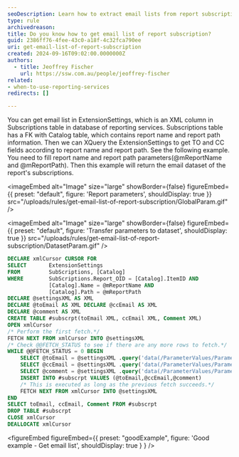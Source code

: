 ```yaml
---
seoDescription: Learn how to extract email lists from report subscriptions using SQL queries for effective reporting management
type: rule
archivedreason:
title: Do you know how to get email list of report subscription?
guid: 2386ff76-4fee-43c0-a18f-4c32fca790ee
uri: get-email-list-of-report-subscription
created: 2024-09-16T09:02:00.0000000Z
authors:
  - title: Jeoffrey Fischer
    url: https://ssw.com.au/people/jeoffrey-fischer
related:
- when-to-use-reporting-services
redirects: []

---
```


You can get email list in ExtensionSettings, which is an XML column in Subscriptions table in database of reporting services. Subscriptions table has a FK with Catalog table, which contains report name and report path information. Then we can XQuery the ExtensionSettings to get TO and CC fields according to report name and report path.
See the following example. You need to fill report name and report path parameters(@mReportName and @mReportPath). Then this example will return the email dataset of the report's subscriptions.


<imageEmbed
  alt="Image"
  size="large"
  showBorder={false}
  figureEmbed={{
    preset: "default",
    figure: 'Report parameters',
    shouldDisplay: true
  }}
  src="/uploads/rules/get-email-list-of-report-subscription/GlobalParam.gif"
/>


<imageEmbed
  alt="Image"
  size="large"
  showBorder={false}
  figureEmbed={{
    preset: "default",
    figure: 'Transfer parameters to dataset',
    shouldDisplay: true
  }}
  src="/uploads/rules/get-email-list-of-report-subscription/DatasetParam.gif"
/>

```sql
DECLARE xmlCursor CURSOR FOR
SELECT       ExtensionSettings
FROM         SubScriptions, [Catalog]
WHERE        SubScriptions.Report_OID = [Catalog].ItemID AND
             [Catalog].Name = @mReportName AND
             [Catalog].Path = @mReportPath
DECLARE @settingsXML AS XML
DECLARE @toEmail AS XML DECLARE @ccEmail AS XML
DECLARE @comment AS XML
CREATE TABLE #subscrpt(toEmail XML, ccEmail XML, Comment XML)
OPEN xmlCursor
/* Perform the first fetch.*/
FETCH NEXT FROM xmlCursor INTO @settingsXML
/* Check @@FETCH_STATUS to see if there are any more rows to fetch.*/
WHILE @@FETCH_STATUS = 0 BEGIN
    SELECT @toEmail = @settingsXML .query('data(/ParameterValues/ParameterValue [Name = "TO"]/Value)')
    SELECT @ccEmail = @settingsXML .query('data(/ParameterValues/ParameterValue [Name = "CC"]/Value)')
    SELECT @comment = @settingsXML .query('data(/ParameterValues/ParameterValue [Name = "Comment"]/Value)')
    INSERT INTO #subscrpt VALUES (@toEmail,@ccEmail,@comment)
    /* This is executed as long as the previous fetch succeeds.*/
    FETCH NEXT FROM xmlCursor INTO @settingsXML
END
SELECT toEmail, ccEmail, Comment FROM #subscrpt
DROP TABLE #subscrpt
CLOSE xmlCursor
DEALLOCATE xmlCursor

```

<figureEmbed figureEmbed={{
  preset: "goodExample",
  figure: 'Good example - Get email list',
  shouldDisplay: true
} } />
